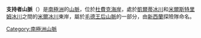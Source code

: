 {{Coord|85|04|S|169|30|E|display=title}}

'''支持者山脈'''（{{lang-en|Supporters Range}}）是[[南極洲|南極洲]]的[[山脈|山脈]]，位於[[杜費克海岸|杜費克海岸]]，處於[[凱爾蒂冰川|凱爾蒂冰川]]和[[米爾斯特里姆冰川|米爾斯特里姆冰川]]之間的[[米爾冰川|米爾冰川]]東岸，屬於[[毛德王后山脈|毛德王后山脈]]的一部分，由[[新西蘭|新西蘭]]探險隊命名。

{{DEFAULTSORT:Supporters Range}}
[[Category:南極洲山脈|Category:南極洲山脈]]


{{DufekCoast-geo-stub}}